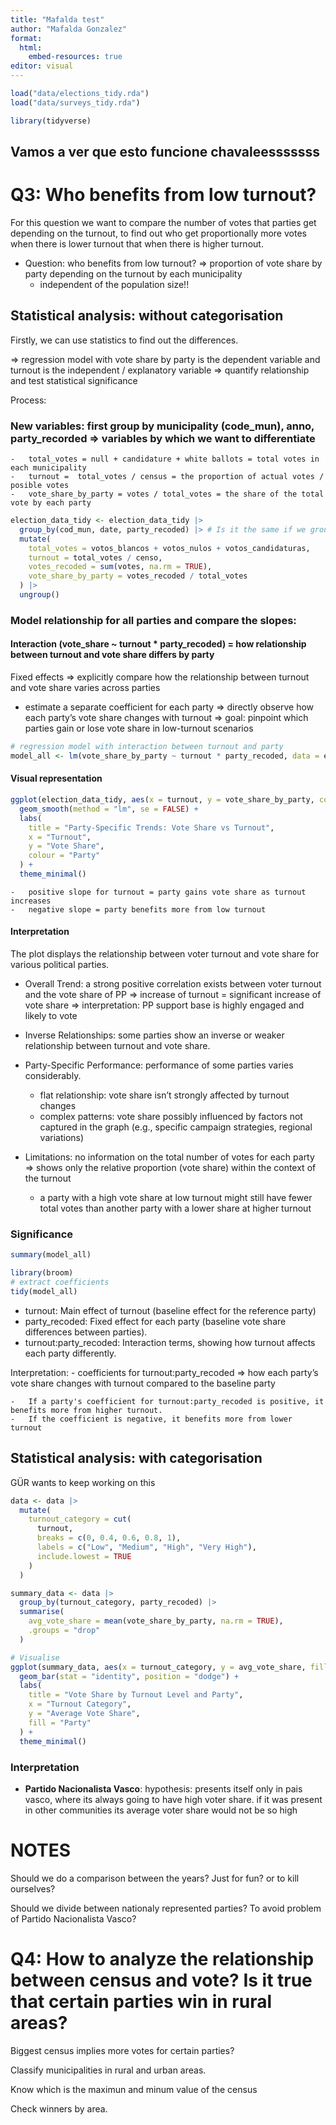 ```yaml
---
title: "Mafalda test"
author: "Mafalda Gonzalez"
format: 
  html:
    embed-resources: true
editor: visual
---
```



```r
load("data/elections_tidy.rda")
load("data/surveys_tidy.rda")

library(tidyverse)
```

## Vamos a ver que esto funcione chavaleesssssss

# Q3: Who benefits from low turnout?

For this question we want to compare the number of votes that parties get depending on the turnout, to find out who get proportionally more votes when there is lower turnout that when there is higher turnout.

-   Question: who benefits from low turnout? =\> proportion of vote share by party depending on the turnout by each municipality
    -   independent of the population size!!

## Statistical analysis: without categorisation

Firstly, we can use statistics to find out the differences.

=\> regression model with vote share by party is the dependent variable and turnout is the independent / explanatory variable =\> quantify relationship and test statistical significance

Process:

### New variables: first group by municipality (code_mun), anno, party_recorded =\> variables by which we want to differentiate

```         
-   total_votes = null + candidature + white ballots = total votes in each municipality 
-   turnout =  total_votes / census = the proportion of actual votes / posible votes 
-   vote_share_by_party = votes / total_votes = the share of the total vote by each party 
```

```r
election_data_tidy <- election_data_tidy |> 
  group_by(cod_mun, date, party_recoded) |> # Is it the same if we group by date?
  mutate(
    total_votes = votos_blancos + votos_nulos + votos_candidaturas,
    turnout = total_votes / censo,
    votes_recoded = sum(votes, na.rm = TRUE),
    vote_share_by_party = votes_recoded / total_votes
  ) |> 
  ungroup()

```

### Model relationship for all parties and compare the slopes:

#### Interaction (vote_share \~ turnout \* party_recoded) = how relationship between turnout and vote share differs by party

Fixed effects =\> explicitly compare how the relationship between turnout and vote share varies across parties

-   estimate a separate coefficient for each party =\> directly observe how each party’s vote share changes with turnout =\> goal: pinpoint which parties gain or lose vote share in low-turnout scenarios

```r
# regression model with interaction between turnout and party
model_all <- lm(vote_share_by_party ~ turnout * party_recoded, data = election_data_tidy)

```

#### Visual representation

```r
ggplot(election_data_tidy, aes(x = turnout, y = vote_share_by_party, colour = party_recoded)) +
  geom_smooth(method = "lm", se = FALSE) +
  labs(
    title = "Party-Specific Trends: Vote Share vs Turnout",
    x = "Turnout",
    y = "Vote Share",
    colour = "Party"
  ) +
  theme_minimal()
```

```         
-   positive slope for turnout = party gains vote share as turnout increases
-   negative slope = party benefits more from low turnout
```

#### Interpretation

The plot displays the relationship between voter turnout and vote share for various political parties.

-   Overall Trend: a strong positive correlation exists between voter turnout and the vote share of PP =\> increase of turnout = significant increase of vote share =\> interpretation: PP support base is highly engaged and likely to vote

-   Inverse Relationships: some parties show an inverse or weaker relationship between turnout and vote share.

-   Party-Specific Performance: performance of some parties varies considerably.

    -   flat relationship: vote share isn't strongly affected by turnout changes
    -   complex patterns: vote share possibly influenced by factors not captured in the graph (e.g., specific campaign strategies, regional variations)

-   Limitations: no information on the total number of votes for each party =\> shows only the relative proportion (vote share) within the context of the turnout

    -   a party with a high vote share at low turnout might still have fewer total votes than another party with a lower share at higher turnout

### Significance

```r
summary(model_all)

library(broom)
# extract coefficients
tidy(model_all)

```

-   turnout: Main effect of turnout (baseline effect for the reference party)
-   party_recoded: Fixed effect for each party (baseline vote share differences between parties).
-   turnout:party_recoded: Interaction terms, showing how turnout affects each party differently.

Interpretation: - coefficients for turnout:party_recoded =\> how each party's vote share changes with turnout compared to the baseline party

```         
-   If a party's coefficient for turnout:party_recoded is positive, it benefits more from higher turnout.
-   If the coefficient is negative, it benefits more from lower turnout
```

## Statistical analysis: with categorisation

GÜR wants to keep working on this

```r
data <- data |> 
  mutate(
    turnout_category = cut(
      turnout,
      breaks = c(0, 0.4, 0.6, 0.8, 1), 
      labels = c("Low", "Medium", "High", "Very High"),
      include.lowest = TRUE
    )
  )

summary_data <- data |> 
  group_by(turnout_category, party_recoded) |> 
  summarise(
    avg_vote_share = mean(vote_share_by_party, na.rm = TRUE),
    .groups = "drop"
  )

# Visualise
ggplot(summary_data, aes(x = turnout_category, y = avg_vote_share, fill = party_recoded)) +
  geom_bar(stat = "identity", position = "dodge") +
  labs(
    title = "Vote Share by Turnout Level and Party",
    x = "Turnout Category",
    y = "Average Vote Share",
    fill = "Party"
  ) +
  theme_minimal()
```

### Interpretation

-   **Partido Nacionalista Vasco**: hypothesis: presents itself only in pais vasco, where its always going to have high voter share. if it was present in other communities its average voter share would not be so high

# NOTES

Should we do a comparison between the years? Just for fun? or to kill ourselves?

Should we divide between nationaly represented parties? To avoid problem of Partido Nacionalista Vasco?

# Q4: How to analyze the relationship between census and vote? Is it true that certain parties win in rural areas?

Biggest census implies more votes for certain parties?

Classify municipalities in rural and urban areas.

Know which is the maximun and minum value of the census 

Check winners by area.
